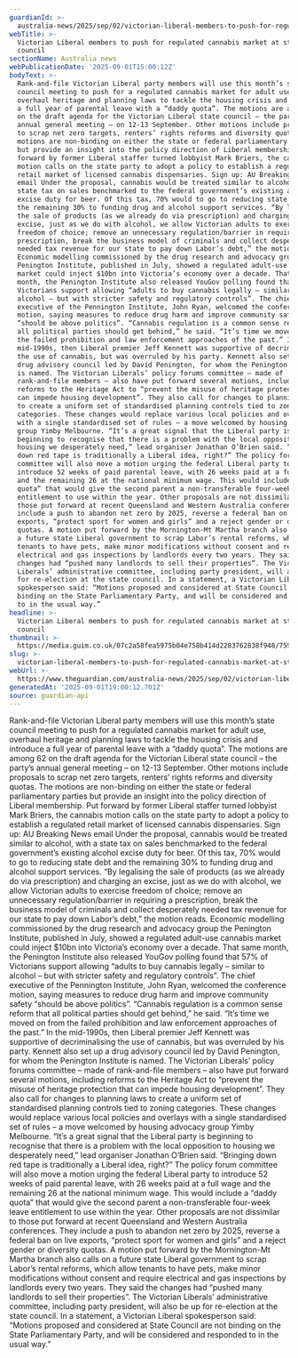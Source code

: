 ```yaml
---
guardianId: >-
  australia-news/2025/sep/02/victorian-liberal-members-to-push-for-regulated-cannabis-market-at-state-council
webTitle: >-
  Victorian Liberal members to push for regulated cannabis market at state
  council
sectionName: Australia news
webPublicationDate: '2025-09-01T15:00:12Z'
bodyText: >-
  Rank-and-file Victorian Liberal party members will use this month’s state
  council meeting to push for a regulated cannabis market for adult use,
  overhaul heritage and planning laws to tackle the housing crisis and introduce
  a full year of parental leave with a “daddy quota”. The motions are among 62
  on the draft agenda for the Victorian Liberal state council – the party’s
  annual general meeting – on 12-13 September. Other motions include proposals
  to scrap net zero targets, renters’ rights reforms and diversity quotas. The
  motions are non-binding on either the state or federal parliamentary parties
  but provide an insight into the policy direction of Liberal membership. Put
  forward by former Liberal staffer turned lobbyist Mark Briers, the cannabis
  motion calls on the state party to adopt a policy to establish a regulated
  retail market of licensed cannabis dispensaries. Sign up: AU Breaking News
  email Under the proposal, cannabis would be treated similar to alcohol, with a
  state tax on sales benchmarked to the federal government’s existing alcohol
  excise duty for beer. Of this tax, 70% would to go to reducing state debt and
  the remaining 30% to funding drug and alcohol support services. “By legalising
  the sale of products (as we already do via prescription) and charging an
  excise, just as we do with alcohol, we allow Victorian adults to exercise
  freedom of choice; remove an unnecessary regulation/barrier in requiring a
  prescription, break the business model of criminals and collect desperately
  needed tax revenue for our state to pay down Labor’s debt,” the motion reads.
  Economic modelling commissioned by the drug research and advocacy group the
  Penington Institute, published in July, showed a regulated adult-use cannabis
  market could inject $10bn into Victoria’s economy over a decade. That same
  month, the Penington Institute also released YouGov polling found that 57% of
  Victorians support allowing “adults to buy cannabis legally – similar to
  alcohol – but with stricter safety and regulatory controls”. The chief
  executive of the Pennington Institute, John Ryan, welcomed the conference
  motion, saying measures to reduce drug harm and improve community safety
  “should be above politics”. “Cannabis regulation is a common sense reform that
  all political parties should get behind,” he said. “It’s time we moved on from
  the failed prohibition and law enforcement approaches of the past.” In the
  mid-1990s, then Liberal premier Jeff Kennett was supportive of decriminalising
  the use of cannabis, but was overruled by his party. Kennett also set up a
  drug advisory council led by David Penington, for whom the Penington Institute
  is named. The Victorian Liberals’ policy forums committee – made of
  rank-and-file members – also have put forward several motions, including
  reforms to the Heritage Act to “prevent the misuse of heritage protection that
  can impede housing development”. They also call for changes to planning laws
  to create a uniform set of standardised planning controls tied to zoning
  categories. These changes would replace various local policies and overlays
  with a single standardised set of rules – a move welcomed by housing advocacy
  group Yimby Melbourne. “It’s a great signal that the Liberal party is
  beginning to recognise that there is a problem with the local opposition to
  housing we desperately need,” lead organiser Jonathan O’Brien said. “Bringing
  down red tape is traditionally a Liberal idea, right?” The policy forum
  committee will also move a motion urging the federal Liberal party to
  introduce 52 weeks of paid parental leave, with 26 weeks paid at a full wage
  and the remaining 26 at the national minimum wage. This would include a “daddy
  quota” that would give the second parent a non-transferable four-week leave
  entitlement to use within the year. Other proposals are not dissimilar to
  those put forward at recent Queensland and Western Australia conferences. They
  include a push to abandon net zero by 2025, reverse a federal ban on live
  exports, “protect sport for women and girls” and a reject gender or diversity
  quotas. A motion put forward by the Mornington-Mt Martha branch also calls on
  a future state Liberal government to scrap Labor’s rental reforms, which allow
  tenants to have pets, make minor modifications without consent and require
  electrical and gas inspections by landlords every two years. They said the
  changes had “pushed many landlords to sell their properties”. The Victorian
  Liberals’ administrative committee, including party president, will also be up
  for re-election at the state council. In a statement, a Victorian Liberal
  spokesperson said: “Motions proposed and considered at State Council are not
  binding on the State Parliamentary Party, and will be considered and responded
  to in the usual way.”
headline: >-
  Victorian Liberal members to push for regulated cannabis market at state
  council
thumbnail: >-
  https://media.guim.co.uk/07c2a58fea5975b04e758b414d2283762838f948/759_0_5518_4414/500.jpg
slug: >-
  victorian-liberal-members-to-push-for-regulated-cannabis-market-at-state-council
webUrl: >-
  https://www.theguardian.com/australia-news/2025/sep/02/victorian-liberal-members-to-push-for-regulated-cannabis-market-at-state-council
generatedAt: '2025-09-01T19:00:12.701Z'
source: guardian-api
---
```

Rank-and-file Victorian Liberal party members will use this month’s state council meeting to push for a regulated cannabis market for adult use, overhaul heritage and planning laws to tackle the housing crisis and introduce a full year of parental leave with a “daddy quota”. The motions are among 62 on the draft agenda for the Victorian Liberal state council – the party’s annual general meeting – on 12-13 September. Other motions include proposals to scrap net zero targets, renters’ rights reforms and diversity quotas. The motions are non-binding on either the state or federal parliamentary parties but provide an insight into the policy direction of Liberal membership. Put forward by former Liberal staffer turned lobbyist Mark Briers, the cannabis motion calls on the state party to adopt a policy to establish a regulated retail market of licensed cannabis dispensaries. Sign up: AU Breaking News email Under the proposal, cannabis would be treated similar to alcohol, with a state tax on sales benchmarked to the federal government’s existing alcohol excise duty for beer. Of this tax, 70% would to go to reducing state debt and the remaining 30% to funding drug and alcohol support services. “By legalising the sale of products (as we already do via prescription) and charging an excise, just as we do with alcohol, we allow Victorian adults to exercise freedom of choice; remove an unnecessary regulation/barrier in requiring a prescription, break the business model of criminals and collect desperately needed tax revenue for our state to pay down Labor’s debt,” the motion reads. Economic modelling commissioned by the drug research and advocacy group the Penington Institute, published in July, showed a regulated adult-use cannabis market could inject $10bn into Victoria’s economy over a decade. That same month, the Penington Institute also released YouGov polling found that 57% of Victorians support allowing “adults to buy cannabis legally – similar to alcohol – but with stricter safety and regulatory controls”. The chief executive of the Pennington Institute, John Ryan, welcomed the conference motion, saying measures to reduce drug harm and improve community safety “should be above politics”. “Cannabis regulation is a common sense reform that all political parties should get behind,” he said. “It’s time we moved on from the failed prohibition and law enforcement approaches of the past.” In the mid-1990s, then Liberal premier Jeff Kennett was supportive of decriminalising the use of cannabis, but was overruled by his party. Kennett also set up a drug advisory council led by David Penington, for whom the Penington Institute is named. The Victorian Liberals’ policy forums committee – made of rank-and-file members – also have put forward several motions, including reforms to the Heritage Act to “prevent the misuse of heritage protection that can impede housing development”. They also call for changes to planning laws to create a uniform set of standardised planning controls tied to zoning categories. These changes would replace various local policies and overlays with a single standardised set of rules – a move welcomed by housing advocacy group Yimby Melbourne. “It’s a great signal that the Liberal party is beginning to recognise that there is a problem with the local opposition to housing we desperately need,” lead organiser Jonathan O’Brien said. “Bringing down red tape is traditionally a Liberal idea, right?” The policy forum committee will also move a motion urging the federal Liberal party to introduce 52 weeks of paid parental leave, with 26 weeks paid at a full wage and the remaining 26 at the national minimum wage. This would include a “daddy quota” that would give the second parent a non-transferable four-week leave entitlement to use within the year. Other proposals are not dissimilar to those put forward at recent Queensland and Western Australia conferences. They include a push to abandon net zero by 2025, reverse a federal ban on live exports, “protect sport for women and girls” and a reject gender or diversity quotas. A motion put forward by the Mornington-Mt Martha branch also calls on a future state Liberal government to scrap Labor’s rental reforms, which allow tenants to have pets, make minor modifications without consent and require electrical and gas inspections by landlords every two years. They said the changes had “pushed many landlords to sell their properties”. The Victorian Liberals’ administrative committee, including party president, will also be up for re-election at the state council. In a statement, a Victorian Liberal spokesperson said: “Motions proposed and considered at State Council are not binding on the State Parliamentary Party, and will be considered and responded to in the usual way.”
